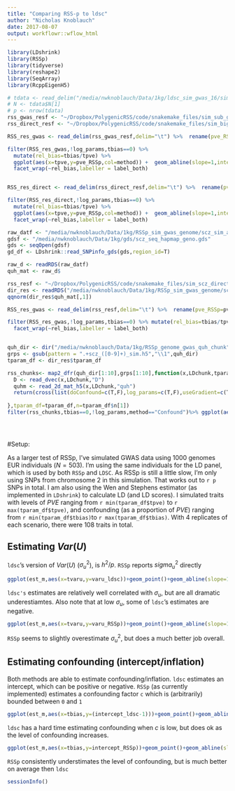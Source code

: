 ```yaml
---
title: "Comparing RSS-p to ldsc"
author: "Nicholas Knoblauch"
date: 2017-08-07
output: workflowr::wflow_html
---
```







```r
library(LDshrink)
library(RSSp)
library(tidyverse)
library(reshape2)
library(SeqArray)
library(RcppEigenH5)
```




```r


# tdata <- read_delim("/media/nwknoblauch/Data/1kg/ldsc_sim_gwas_16/sim_1.sumstats.gz",delim="\t")
# N <- tdata$N[1]
# p <- nrow(tdata)
rss_gwas_resf <- "~/Dropbox/PolygenicRSS/code/snakemake_files/sim_sub_gwas_RSSp_res.txt.gz"
rss_direct_resf <- "~/Dropbox/PolygenicRSS/code/snakemake_files/sim_bigsub_direct_RSSp_res.txt.gz"

RSS_res_gwas <- read_delim(rss_gwas_resf,delim="\t") %>%  rename(pve_RSSp=pve,intercept_RSSp=a_hat,sigu_RSSp=sigu) %>% mutate(varu_RSSp=sigu_RSSp^2)

filter(RSS_res_gwas,!log_params,tbias==0) %>% 
  mutate(rel_bias=tbias/tpve) %>% 
  ggplot(aes(x=tpve,y=pve_RSSp,col=method)) +  geom_abline(slope=1,intercept=0)+geom_point()+geom_jitter()+geom_smooth(method="lm")+
  facet_wrap(~rel_bias,labeller = label_both)


RSS_res_direct <- read_delim(rss_direct_resf,delim="\t") %>%  rename(pve_RSSp=pve,intercept_RSSp=a_hat,sigu_RSSp=sigu) %>% mutate(varu_RSSp=sigu_RSSp^2)

filter(RSS_res_direct,!log_params,tbias==0) %>% 
  mutate(rel_bias=tbias/tpve) %>% 
  ggplot(aes(x=tpve,y=pve_RSSp,col=method)) +  geom_abline(slope=1,intercept=0)+geom_point()+geom_jitter()+geom_smooth(method="lm")+
  facet_wrap(~rel_bias,labeller = label_both)

```


```r
raw_datf <- "/media/nwknoblauch/Data/1kg/RSSp_sim_gwas_genome/scz_sim_all_quh.RDS"
gdsf <- "/media/nwknoblauch/Data/1kg/gds/scz_seq_hapmap_geno.gds"
gds <- seqOpen(gdsf)
gd_df <- LDshrink::read_SNPinfo_gds(gds,region_id=T)

raw_d <- readRDS(raw_datf)
quh_mat <- raw_d$


```



```r
rss_resf <- "~/Dropbox/PolygenicRSS/code/snakemake_files/sim_scz_direct_RSSp_res.txt.gz"
dir_res <- readRDS("/media/nwknoblauch/Data/1kg/RSSp_sim_gwas_genome/scz_sim_all_quh.RDS")
qqnorm(dir_res$quh_mat[,1])

RSS_res_gwas <- read_delim(rss_resf,delim="\t") %>%  rename(pve_RSSp=pve,intercept_RSSp=a_hat,sigu_RSSp=sigu) %>% mutate(varu_RSSp=sigu_RSSp^2)

filter(RSS_res_gwas,!log_params,tbias==0) %>% mutate(rel_bias=tbias/tpve) %>% ggplot(aes(x=tpve,y=pve_RSSp,col=method))+  geom_abline(slope=1,intercept=0)+geom_point()+geom_jitter()+geom_smooth(method="lm")+
  facet_wrap(~rel_bias,labeller = label_both)



```




```r

quh_dir <- dir("/media/nwknoblauch/Data/1kg/RSSp_genome_gwas_quh_chunk",full.names=T)
grps <- gsub(pattern = ".+scz_([0-9]+)_sim.h5","\\1",quh_dir)
tparam_df <- dir_res$tparam_df

rss_chunks<- map2_dfr(quh_dir[1:10],grps[1:10],function(x,LDchunk,tparam_df,n){
  D <- read_dvec(x,LDchunk,"D")
  quhm <- read_2d_mat_h5(x,LDchunk,"quh")
  return(cross(list(doConfound=c(T,F),log_params=c(T,F),useGradient=c(T))) %>%  invoke_map_dfr("RSSp_run_mat_quh",.,quh_mat_d=quhm,D=D,n=n) %>% inner_join(tparam_df) %>% mutate(LDchunk=LDchunk))
  
},tparam_df=tparam_df,n=tparam_df$n[1])
filter(rss_chunks,tbias==0,!log_params,method=="Confound")%>% ggplot(aes(x=tpve,y=pve,col=factor(fgeneid)))+geom_point()





```




#Setup:

As a larger test of RSSp, I've simulated GWAS data using 1000 genomes EUR individuals ($N=503$). I'm using the same individuals for the LD panel, which is used by both `RSSp` and `LDSC`.  As RSSp is still a little slow, I'm only using SNPs from chromosome 2 in this simulation. That works out to `r p` SNPs in total. I am also using the Wen and Stephens estimator (as implemented in `LDshrink`) to calculate LD (and LD scores).  I simulated traits with levels of $PVE$ ranging from `r min(tparam_df$tpve)` to `r max(tparam_df$tpve)`, and confounding (as a proportion of $PVE$) ranging from `r min(tparam_df$tbias)`to `r max(tparam_df$tbias)`.  With 4 replicates of each scenario, there were 108 traits in total.


## Estimating $Var(U)$

`ldsc`'s version of $Var(U)$ ($\sigma^2_u$), is $h^2/p$. `RSSp` reports $sigma^2_u$ directly


```r
ggplot(est_m,aes(x=tvaru,y=varu_ldsc))+geom_point()+geom_abline(slope=1,intercept=0)+ggtitle(bquote(Estimating~Var(U)),paste0("ldsc, N=",N," p=",p))+xlab(bquote(sigma[u]^2))+ylab(bquote(hat(sigma[u])^2))+geom_smooth(method="lm")

```

`ldsc's` estimates are relatively well correlated with $\sigma_u$, but are all dramatic underestiamtes.  Also note that at low $\sigma_u$, some of `ldsc`'s estimates are negative.


```r
ggplot(est_m,aes(x=tvaru,y=varu_RSSp))+geom_point()+geom_abline(slope=1,intercept=0)+ggtitle(bquote(Estimating~Var(U)),paste0("RSSp, N=",N," p=",p))+xlab(bquote(sigma[u]^2))+ylab(bquote(hat(sigma[u])^2))+geom_smooth(method="lm")
```

`RSSp` seems to slightly overestimate $\sigma^2_u$, but does a much better job overall.

## Estimating confounding (intercept/inflation)

Both methods are able to estimate confounding/inflation.  `ldsc` estimates an intercept, which can be positive or negative. `RSSp` (as currently implemented) estimates a confounding factor `c` which is (arbitrarily) bounded between `0` and `1`


```r
ggplot(est_m,aes(x=tbias,y=(intercept_ldsc-1)))+geom_point()+geom_abline(slope=1,intercept=0)+ggtitle("Estimating Confounding","ldsc")+xlab(bquote(c))+ylab(bquote(hat(c)))+geom_smooth(method="lm")

```

`ldsc` has a hard time estimating confounding when $c$ is low, but does ok as the level of confounding increases.


```r
ggplot(est_m,aes(x=tbias,y=intercept_RSSp))+geom_point()+geom_abline(slope=1,intercept=0)+ggtitle("Estimating Confounding","RSSp")+xlab(bquote(c))+ylab(bquote(hat(c)))+geom_smooth(method="lm")
```

`RSSp` consistently understimates the level of confounding, but is much better on average then `ldsc`







```r
sessionInfo()
```
